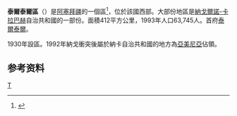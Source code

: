 {{Infobox settlement
| name = 泰爾泰爾區
| other_name                   = Tartar District
| type                   = [[阿塞拜疆行政区划|区]]
| image_map              = Tartar District in Azerbaijan 2021.svg
| map_caption            =在阿塞拜疆的位置
| parts_type = 定居点<ref name="preslib">{{cite web |url=https://files.preslib.az/projects/azerbaijan/gl2.pdf |title=İnzibati-ərazi vahidləri |author=<!--Not stated--> |date= |website=preslib.az |publisher= |access-date=28 February 2021 |quote= |archive-date=2021-05-12 |archive-url=https://web.archive.org/web/20210512173320/https://files.preslib.az/projects/azerbaijan/gl2.pdf |dead-url=no }}</ref>
| parts                  = 77
| established_title      = 建立
| established_date       = 1934-01-27
| subdivision_type       = [[国家|国家]]
| subdivision_name       = {{flag|Azerbaijan}}
| subdivision_type1      = [[阿塞拜疆行政区划|经济区]]
| subdivision_name1      = {{tsl|en|Upper Karabakh Economic Region||Upper Karabakh}}
| population_as_of       = {{tsl|en|Census in Azerbaijan||2020}}
| population_total       = 104700
| population_footnotes   = <ref name="statgov">{{cite web |url=https://www.stat.gov.az/source/demoqraphy/ap/az/population_2020.zip |title=Population of Azerbaijan |author=<!--Not stated--> |date= |website=stat.gov.az |publisher=[[阿塞拜疆国家统计委员会|State Statistics Committee]] |access-date=22 February 2021 |quote= |archive-date=2020-06-30 |archive-url=https://web.archive.org/web/20200630134755/https://www.stat.gov.az/source/demoqraphy/ap/az/population_2020.zip |dead-url=no }}</ref>
| area_total_km2         = 960
| population_density_km2 = auto
| postal_code            = 5900
| seat_type              = 首府
| seat                   = [[泰爾泰爾|泰爾泰爾]]
| timezone               = [[阿塞拜疆标准时间|AZT]]
| utc_offset             = +4
| website = {{URL|terter-ih.gov.az}}
}}
'''泰爾泰爾區'''（{{lang-az|Tərtər rayonu}}）是[[阿塞拜疆|阿塞拜疆]]的一個區<ref>{{cite web |url = https://www.azstat.org/region/az/010_1.shtml |title = Azərbaycanın regionları  |language = az  |archive-url = https://web.archive.org/web/20091114060212/http://www.azstat.org/region/az/010_1.shtml |archive-date = 2009-11-14 }}</ref>，位於該國西部。大部份地區是[[納戈爾諾-卡拉巴赫|納戈爾諾-卡拉巴赫]]自治共和國的一部份。面積412平方公里，1993年人口63,745人。首府[[泰爾泰爾|泰爾泰爾]]。

1930年設區。1992年納戈衝突後屬於納卡自治共和國的地方為[[亞美尼亞|亞美尼亞]]佔領。

==参考资料==
{{refs}}

{{coord|display=title}}
{{亞塞拜然行政區劃}}
{{normdaten}}

[[Category:阿尔察赫地区阿塞拜疆行政区划|T]]
{{Azerbaijan-geo-stub}}